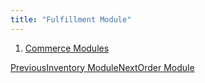 ```yaml
---
title: "Fulfillment Module"
---
```


1. [Commerce Modules](/maginium/commerce-modules)

[PreviousInventory Module](/maginium/commerce-modules/inventory-module)[NextOrder Module](/maginium/commerce-modules/order-module)
